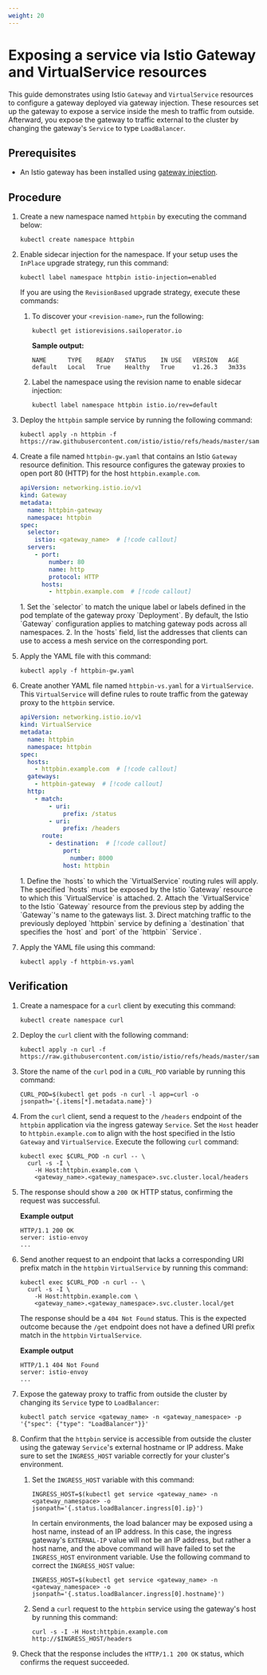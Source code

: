 ```yaml
---
weight: 20
---
```


# Exposing a service via Istio Gateway and VirtualService resources

This guide demonstrates using Istio `Gateway` and `VirtualService` resources to configure a gateway deployed via gateway injection. These resources set up the gateway to expose a service inside the mesh to traffic from outside. Afterward, you expose the gateway to traffic external to the cluster by changing the gateway's `Service` to type `LoadBalancer`.

## Prerequisites

  - An Istio gateway has been installed using [gateway injection](../gateway-installation/installing-a-gateway-via-injection.mdx).

## Procedure

1.  Create a new namespace named `httpbin` by executing the command below:

    ```shell
    kubectl create namespace httpbin
    ```

2.  Enable sidecar injection for the namespace. If your setup uses the `InPlace` upgrade strategy, run this command:

    ```shell
    kubectl label namespace httpbin istio-injection=enabled
    ```

    <Directive type="note">

    If you are using the `RevisionBased` upgrade strategy, execute these commands:

    1.  To discover your `<revision-name>`, run the following:

        ```shell
        kubectl get istiorevisions.sailoperator.io
        ```

        **Sample output:**

        ```shell
        NAME      TYPE    READY   STATUS    IN USE   VERSION   AGE
        default   Local   True    Healthy   True     v1.26.3   3m33s
        ```

    2.  Label the namespace using the revision name to enable sidecar injection:

        ```shell
        kubectl label namespace httpbin istio.io/rev=default
        ```
    
    </Directive>

3.  Deploy the `httpbin` sample service by running the following command:

    ```shell
    kubectl apply -n httpbin -f https://raw.githubusercontent.com/istio/istio/refs/heads/master/samples/httpbin/httpbin.yaml
    ```

4.  Create a file named `httpbin-gw.yaml` that contains an Istio `Gateway` resource definition. This resource configures the gateway proxies to open port 80 (HTTP) for the host `httpbin.example.com`.

    ```yaml
    apiVersion: networking.istio.io/v1
    kind: Gateway
    metadata:
      name: httpbin-gateway
      namespace: httpbin
    spec:
      selector:
        istio: <gateway_name>  # [!code callout]
      servers:
        - port:
            number: 80
            name: http
            protocol: HTTP
          hosts:
            - httpbin.example.com  # [!code callout]
    ```

    <Callouts>
        1. Set the `selector` to match the unique label or labels defined in the pod template of the gateway proxy `Deployment`. By default, the Istio `Gateway` configuration applies to matching gateway pods across all namespaces.
        2. In the `hosts` field, list the addresses that clients can use to access a mesh service on the corresponding port.
    </Callouts>

5.  Apply the YAML file with this command:

    ```shell
    kubectl apply -f httpbin-gw.yaml
    ```

6.  Create another YAML file named `httpbin-vs.yaml` for a `VirtualService`. This `VirtualService` will define rules to route traffic from the gateway proxy to the `httpbin` service.

    ```yaml
    apiVersion: networking.istio.io/v1
    kind: VirtualService
    metadata:
      name: httpbin
      namespace: httpbin
    spec:
      hosts:
        - httpbin.example.com  # [!code callout]
      gateways:
        - httpbin-gateway  # [!code callout]
      http:
        - match:
            - uri:
                prefix: /status
            - uri:
                prefix: /headers
          route:
            - destination:  # [!code callout]
                port:
                  number: 8000
                host: httpbin
    ```
    <Callouts>
        1.  Define the `hosts` to which the `VirtualService` routing rules will apply. The specified `hosts` must be exposed by the Istio `Gateway` resource to which this `VirtualService` is attached.
        2.  Attach the `VirtualService` to the Istio `Gateway` resource from the previous step by adding the `Gateway`'s name to the gateways list.
        3.  Direct matching traffic to the previously deployed `httpbin` service by defining a `destination` that specifies the `host` and `port` of the `httpbin` `Service`.
    </Callouts>

7.  Apply the YAML file using this command:

    ```shell
    kubectl apply -f httpbin-vs.yaml
    ```


## Verification

1.  Create a namespace for a `curl` client by executing this command:

    ```shell
    kubectl create namespace curl
    ```

2.  Deploy the `curl` client with the following command:

    ```shell
    kubectl apply -n curl -f https://raw.githubusercontent.com/istio/istio/refs/heads/master/samples/curl/curl.yaml
    ```

3. Store the name of the `curl` pod in a `CURL_POD` variable by running this command:

    ```shell
    CURL_POD=$(kubectl get pods -n curl -l app=curl -o jsonpath='{.items[*].metadata.name}')
    ```

4. From the `curl` client, send a request to the `/headers` endpoint of the `httpbin` application via the ingress gateway `Service`. Set the `Host` header to `httpbin.example.com` to align with the host specified in the Istio `Gateway` and `VirtualService`. Execute the following `curl` command:

    ```shell
    kubectl exec $CURL_POD -n curl -- \
      curl -s -I \
        -H Host:httpbin.example.com \
        <gateway_name>.<gateway_namespace>.svc.cluster.local/headers
    ```

5. The response should show a `200 OK` HTTP status, confirming the request was successful.

    **Example output**

    ```shell
    HTTP/1.1 200 OK
    server: istio-envoy
    ...
    ```

6. Send another request to an endpoint that lacks a corresponding URI prefix match in the `httpbin` `VirtualService` by running this command:

    ```shell
    kubectl exec $CURL_POD -n curl -- \
      curl -s -I \
        -H Host:httpbin.example.com \
        <gateway_name>.<gateway_namespace>.svc.cluster.local/get
    ```

    The response should be a `404 Not Found` status. This is the expected outcome because the `/get` endpoint does not have a defined URI prefix match in the `httpbin` `VirtualService`.

    **Example output**

    ```shell
    HTTP/1.1 404 Not Found
    server: istio-envoy
    ...
    ```

7. Expose the gateway proxy to traffic from outside the cluster by changing its `Service` type to `LoadBalancer`:

    ```shell
    kubectl patch service <gateway_name> -n <gateway_namespace> -p '{"spec": {"type": "LoadBalancer"}}'
    ```

8. Confirm that the `httpbin` service is accessible from outside the cluster using the gateway `Service`'s external hostname or IP address. Make sure to set the `INGRESS_HOST` variable correctly for your cluster's environment.

    1.  Set the `INGRESS_HOST` variable with this command:

        ```shell
        INGRESS_HOST=$(kubectl get service <gateway_name> -n <gateway_namespace> -o jsonpath='{.status.loadBalancer.ingress[0].ip}')
        ```

        <Directive type="danger" title=" ">

        In certain environments, the load balancer may be exposed using a host name, instead of an IP address. In this case, the ingress gateway's `EXTERNAL-IP` value will not be an IP address, but rather a host name, and the above command will have failed to set the `INGRESS_HOST` environment variable. Use the following command to correct the `INGRESS_HOST` value:

        ```shell
        INGRESS_HOST=$(kubectl get service <gateway_name> -n <gateway_namespace> -o jsonpath='{.status.loadBalancer.ingress[0].hostname}')
        ```

        </Directive>

    2.  Send a `curl` request to the `httpbin` service using the gateway's host by running this command:

        ```shell
        curl -s -I -H Host:httpbin.example.com http://$INGRESS_HOST/headers
        ```

9. Check that the response includes the `HTTP/1.1 200 OK` status, which confirms the request succeeded.
